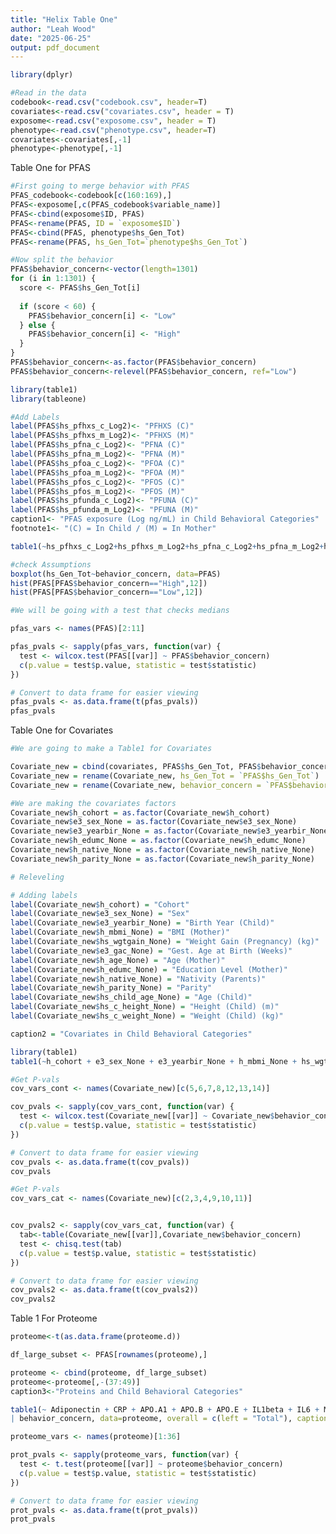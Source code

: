 ```yaml
---
title: "Helix Table One"
author: "Leah Wood"
date: "2025-06-25"
output: pdf_document
---
```


```r
library(dplyr)
```

```r
#Read in the data
codebook<-read.csv("codebook.csv", header=T)
covariates<-read.csv("covariates.csv", header = T)
exposome<-read.csv("exposome.csv", header = T)
phenotype<-read.csv("phenotype.csv", header=T)
covariates<-covariates[,-1]
phenotype<-phenotype[,-1]
```

Table One for PFAS

```r
#First going to merge behavior with PFAS
PFAS_codebook<-codebook[c(160:169),]
PFAS<-exposome[,c(PFAS_codebook$variable_name)]
PFAS<-cbind(exposome$ID, PFAS)
PFAS<-rename(PFAS, ID = `exposome$ID`)
PFAS<-cbind(PFAS, phenotype$hs_Gen_Tot)
PFAS<-rename(PFAS, hs_Gen_Tot=`phenotype$hs_Gen_Tot`)
```

```r
#Now split the behavior
PFAS$behavior_concern<-vector(length=1301)
for (i in 1:1301) {
  score <- PFAS$hs_Gen_Tot[i]
  
  if (score < 60) {
    PFAS$behavior_concern[i] <- "Low"
  } else {
    PFAS$behavior_concern[i] <- "High"
  }
}
PFAS$behavior_concern<-as.factor(PFAS$behavior_concern)
PFAS$behavior_concern<-relevel(PFAS$behavior_concern, ref="Low")
```

```r
library(table1)
library(tableone)
```

```r
#Add Labels 
label(PFAS$hs_pfhxs_c_Log2)<- "PFHXS (C)"
label(PFAS$hs_pfhxs_m_Log2)<- "PFHXS (M)"
label(PFAS$hs_pfna_c_Log2)<- "PFNA (C)"
label(PFAS$hs_pfna_m_Log2)<- "PFNA (M)"
label(PFAS$hs_pfoa_c_Log2)<- "PFOA (C)"
label(PFAS$hs_pfoa_m_Log2)<- "PFOA (M)"
label(PFAS$hs_pfos_c_Log2)<- "PFOS (C)"
label(PFAS$hs_pfos_m_Log2)<- "PFOS (M)"
label(PFAS$hs_pfunda_c_Log2)<- "PFUNA (C)"
label(PFAS$hs_pfunda_m_Log2)<- "PFUNA (M)"
caption1<- "PFAS exposure (Log ng/mL) in Child Behavioral Categories"
footnote1<- "(C) = In Child / (M) = In Mother"
```

```r
table1(~hs_pfhxs_c_Log2+hs_pfhxs_m_Log2+hs_pfna_c_Log2+hs_pfna_m_Log2+hs_pfoa_c_Log2+hs_pfoa_m_Log2+hs_pfos_c_Log2+hs_pfos_m_Log2+hs_pfunda_c_Log2+hs_pfunda_m_Log2|behavior_concern,data=PFAS,overall=c(left="Total"), caption=caption1, footnote=footnote1)
```

```r
#check Assumptions
boxplot(hs_Gen_Tot~behavior_concern, data=PFAS)
hist(PFAS[PFAS$behavior_concern=="High",12])
hist(PFAS[PFAS$behavior_concern=="Low",12])
```

```r
#We will be going with a test that checks medians

pfas_vars <- names(PFAS)[2:11] 

pfas_pvals <- sapply(pfas_vars, function(var) {
  test <- wilcox.test(PFAS[[var]] ~ PFAS$behavior_concern)
  c(p.value = test$p.value, statistic = test$statistic)
})

# Convert to data frame for easier viewing
pfas_pvals <- as.data.frame(t(pfas_pvals))
pfas_pvals
```

Table One for Covariates

```r
#We are going to make a Table1 for Covariates

Covariate_new = cbind(covariates, PFAS$hs_Gen_Tot, PFAS$behavior_concern)
Covariate_new = rename(Covariate_new, hs_Gen_Tot = `PFAS$hs_Gen_Tot`)
Covariate_new = rename(Covariate_new, behavior_concern = `PFAS$behavior_concern`)              
```

```r
#We are making the covariates factors
Covariate_new$h_cohort = as.factor(Covariate_new$h_cohort)
Covariate_new$e3_sex_None = as.factor(Covariate_new$e3_sex_None)
Covariate_new$e3_yearbir_None = as.factor(Covariate_new$e3_yearbir_None)
Covariate_new$h_edumc_None = as.factor(Covariate_new$h_edumc_None)
Covariate_new$h_native_None = as.factor(Covariate_new$h_native_None)
Covariate_new$h_parity_None = as.factor(Covariate_new$h_parity_None)
```

```r
# Releveling
```

```r
# Adding labels
label(Covariate_new$h_cohort) = "Cohort"
label(Covariate_new$e3_sex_None) = "Sex"
label(Covariate_new$e3_yearbir_None) = "Birth Year (Child)"
label(Covariate_new$h_mbmi_None) = "BMI (Mother)"
label(Covariate_new$hs_wgtgain_None) = "Weight Gain (Pregnancy) (kg)"
label(Covariate_new$e3_gac_None) = "Gest. Age at Birth (Weeks)"
label(Covariate_new$h_age_None) = "Age (Mother)"
label(Covariate_new$h_edumc_None) = "Education Level (Mother)"
label(Covariate_new$h_native_None) = "Nativity (Parents)"
label(Covariate_new$h_parity_None) = "Parity"
label(Covariate_new$hs_child_age_None) = "Age (Child)"
label(Covariate_new$hs_c_height_None) = "Height (Child) (m)"
label(Covariate_new$hs_c_weight_None) = "Weight (Child) (kg)"
```


```r
caption2 = "Covariates in Child Behavioral Categories"
```

```r
library(table1)
table1(~h_cohort + e3_sex_None + e3_yearbir_None + h_mbmi_None + hs_wgtgain_None + e3_gac_None + h_age_None + h_edumc_None + h_native_None + h_parity_None + hs_child_age_None + hs_c_height_None + hs_c_weight_None | behavior_concern, data=Covariate_new, overall = c(left = "Total"), caption = caption2)

```

```r
#Get P-vals
cov_vars_cont <- names(Covariate_new)[c(5,6,7,8,12,13,14)] 

cov_pvals <- sapply(cov_vars_cont, function(var) {
  test <- wilcox.test(Covariate_new[[var]] ~ Covariate_new$behavior_concern)
  c(p.value = test$p.value, statistic = test$statistic)
})

# Convert to data frame for easier viewing
cov_pvals <- as.data.frame(t(cov_pvals))
cov_pvals
```

```r
#Get P-vals
cov_vars_cat <- names(Covariate_new)[c(2,3,4,9,10,11)] 


cov_pvals2 <- sapply(cov_vars_cat, function(var) {
  tab<-table(Covariate_new[[var]],Covariate_new$behavior_concern)
  test <- chisq.test(tab)
  c(p.value = test$p.value, statistic = test$statistic)
})

# Convert to data frame for easier viewing
cov_pvals2 <- as.data.frame(t(cov_pvals2))
cov_pvals2
```

Table 1 For Proteome

```r
proteome<-t(as.data.frame(proteome.d))
```

```r

df_large_subset <- PFAS[rownames(proteome),]

proteome <- cbind(proteome, df_large_subset)
proteome<-proteome[,-(37:49)]
caption3<-"Proteins and Child Behavioral Categories"
```

```r
table1(~ Adiponectin + CRP + APO.A1 + APO.B + APO.E + IL1beta + IL6 + MCP1 + Leptin + HGF + INSULIN + TNFalfa + BAFF + Cpeptide + PAI1 + IL8 + FGFBasic + GCSF + IL10 + IL13 + IL12 + Eotaxin + IL17 + MIP1alfa + MIP1beta + IL15 + EGF + IL5 + IFNgamma + IFNalfa + IL1RA + IL2 + IP10 + IL2R + MIG + IL4
| behavior_concern, data=proteome, overall = c(left = "Total"), caption = caption3)
```

```r
proteome_vars <- names(proteome)[1:36] 

prot_pvals <- sapply(proteome_vars, function(var) {
  test <- t.test(proteome[[var]] ~ proteome$behavior_concern)
  c(p.value = test$p.value, statistic = test$statistic)
})

# Convert to data frame for easier viewing
prot_pvals <- as.data.frame(t(prot_pvals))
prot_pvals
```


